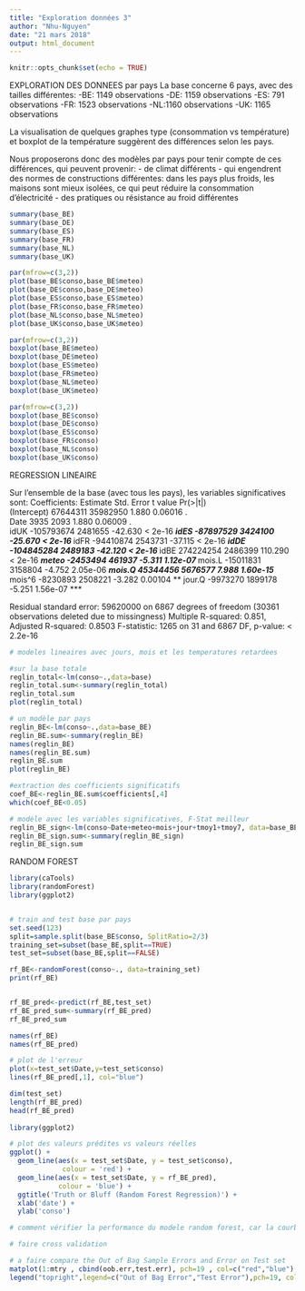 ```yaml
---
title: "Exploration données 3"
author: "Nhu-Nguyen"
date: "21 mars 2018"
output: html_document
---
```


```r
knitr::opts_chunk$set(echo = TRUE)
```

EXPLORATION DES DONNEES par pays
La base concerne 6 pays, avec des tailles différentes:
-BE: 1149 observations
-DE: 1159 observations
-ES: 791 observations
-FR: 1523 observations
-NL:1160 observations
-UK: 1165 observations
 
 La visualisation de quelques graphes type (consommation vs température) et boxplot de la température suggèrent des différences selon les pays.
 
 Nous proposerons donc des modèles par pays pour tenir compte de ces différences, qui peuvent provenir:
 - de climat différents
 - qui engendrent des normes de constructions différentes: dans les pays plus froids, les maisons sont mieux isolées, ce qui peut réduire la consommation d'électricité
 - des pratiques ou résistance au froid différentes
 

```r
summary(base_BE)
summary(base_DE)
summary(base_ES)
summary(base_FR)
summary(base_NL)
summary(base_UK)

par(mfrow=c(3,2))
plot(base_BE$conso,base_BE$meteo)
plot(base_DE$conso,base_DE$meteo)
plot(base_ES$conso,base_ES$meteo)
plot(base_FR$conso,base_FR$meteo)
plot(base_NL$conso,base_NL$meteo)
plot(base_UK$conso,base_UK$meteo)

par(mfrow=c(3,2))
boxplot(base_BE$meteo)
boxplot(base_DE$meteo)
boxplot(base_ES$meteo)
boxplot(base_FR$meteo)
boxplot(base_NL$meteo)
boxplot(base_UK$meteo)

par(mfrow=c(3,2))
boxplot(base_BE$conso)
boxplot(base_DE$conso)
boxplot(base_ES$conso)
boxplot(base_FR$conso)
boxplot(base_NL$conso)
boxplot(base_UK$conso)

```

REGRESSION LINEAIRE

Sur l'ensemble de la base (avec tous les pays), les variables significatives sont:
Coefficients:
              Estimate Std. Error t value Pr(>|t|)    
(Intercept)   67644311   35982950   1.880  0.06016 .  
Date              3935       2093   1.880  0.06009 .  
idUK        -105793674    2481655 -42.630  < 2e-16 ***
idES         -87897529    3424100 -25.670  < 2e-16 ***
idFR         -94410874    2543731 -37.115  < 2e-16 ***
idDE        -104845284    2489183 -42.120  < 2e-16 ***
idBE         274224254    2486399 110.290  < 2e-16 ***
meteo         -2453494     461937  -5.311 1.12e-07 ***
mois.L       -15011831    3158804  -4.752 2.05e-06 ***
mois.Q        45344456    5676577   7.988 1.60e-15 ***
mois^6        -8230893    2508221  -3.282  0.00104 ** 
jour.Q        -9973270    1899178  -5.251 1.56e-07 ***

Residual standard error: 59620000 on 6867 degrees of freedom
  (30361 observations deleted due to missingness)
Multiple R-squared:  0.851,	Adjusted R-squared:  0.8503 
F-statistic:  1265 on 31 and 6867 DF,  p-value: < 2.2e-16

```r
# modeles lineaires avec jours, mois et les temperatures retardees

#sur la base totale
reglin_total<-lm(conso~.,data=base)
reglin_total.sum<-summary(reglin_total)
reglin_total.sum
plot(reglin_total)

# un modèle par pays
reglin_BE<-lm(conso~.,data=base_BE)
reglin_BE.sum<-summary(reglin_BE)
names(reglin_BE)
names(reglin_BE.sum)
reglin_BE.sum
plot(reglin_BE)

#extraction des coefficients significatifs
coef_BE<-reglin_BE.sum$coefficients[,4]
which(coef_BE<0.05)

# modèle avec les variables significatives, F-Stat meilleur
reglin_BE_sign<-lm(conso~Date+meteo+mois+jour+tmoy1+tmoy7, data=base_BE)
reglin_BE_sign.sum<-summary(reglin_BE_sign)
reglin_BE_sign.sum


```
RANDOM FOREST
```r
library(caTools)
library(randomForest)
library(ggplot2)


# train and test base par pays
set.seed(123)
split=sample.split(base_BE$conso, SplitRatio=2/3)
training_set=subset(base_BE,split==TRUE)
test_set=subset(base_BE,split==FALSE)

rf_BE<-randomForest(conso~., data=training_set)
print(rf_BE)


rf_BE_pred<-predict(rf_BE,test_set)
rf_BE_pred_sum<-summary(rf_BE_pred)
rf_BE_pred_sum

names(rf_BE)
names(rf_BE_pred)

# plot de l'erreur
plot(x=test_set$Date,y=test_set$conso)
lines(rf_BE_pred[,1], col="blue")

dim(test_set)
length(rf_BE_pred)
head(rf_BE_pred)
 
library(ggplot2)

# plot des valeurs prédites vs valeurs réelles
ggplot() +
  geom_line(aes(x = test_set$Date, y = test_set$conso),
             colour = 'red') +
  geom_line(aes(x = test_set$Date, y = rf_BE_pred),
            colour = 'blue') +
  ggtitle('Truth or Bluff (Random Forest Regression)') +
  xlab('date') +
  ylab('conso')

# comment vérifier la performance du modele random forest, car la courbe ROC ne fonctionne que pour classification binaire

# faire cross validation

# a faire compare the Out of Bag Sample Errors and Error on Test set
matplot(1:mtry , cbind(oob.err,test.err), pch=19 , col=c("red","blue"),type="b",ylab="Mean Squared Error",xlab="Number of Predictors Considered at each Split")
legend("topright",legend=c("Out of Bag Error","Test Error"),pch=19, col=c("red","blue"))



```


